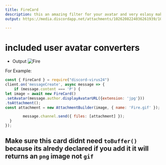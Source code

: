 ```yaml
---
title: FireCard
description: this an amazing filter for your avatar and very eslasy making
output: https://media.discordapp.net/attachments/1026208224036261939/1031258331345604719/Fire.gif

---
```


# included user avatar converters 

* Output
![Fire](https://media.discordapp.net/attachments/1026208224036261939/1031258331345604719/Fire.gif)

 For Example:  


```js
const { FireCard } = require("discord-virus24")
client.on('messageCreate', async message => {
	if (message.content === 'P') {
let image = await new FireCard()
.setAvatar(message.author.displayAvatarURL({extension: 'jpg'})) 
.toAttachment();
const attachment = new AttachmentBuilder(image, { name: 'Fire.gif' });

		message.channel.send({ files: [attachment] });
  }
});
```

## Make sure this card didnt need `toBuffer()` because its alredy declared if you add it it will returns an `png` image not `gif` 